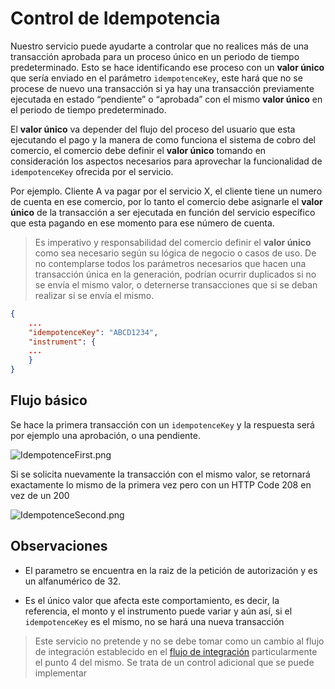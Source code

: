 # Control de Idempotencia

Nuestro servicio puede ayudarte a controlar que no realices más de una transacción aprobada para un proceso único en un periodo de tiempo predeterminado. Esto se hace identificando ese proceso con un **valor único** que sería enviado en el parámetro `idempotenceKey`, este hará que no se procese de nuevo una transacción si ya hay una transacción previamente ejecutada en estado “pendiente” o “aprobada” con el mismo **valor único** en el periodo de tiempo predeterminado.

El **valor único** va depender del flujo del proceso del usuario que esta ejecutando el pago y la manera de como funciona el sistema de cobro del comercio, el comercio debe definir el **valor único** tomando en consideración los aspectos necesarios para aprovechar la funcionalidad de `idempotenceKey` ofrecida por el servicio.

Por ejemplo. Cliente A va pagar por el servicio X, el cliente tiene un numero de cuenta en ese comercio, por lo tanto el comercio debe asignarle el **valor único** de la transacción a ser ejecutada en función del servicio específico que esta pagando en ese momento para ese número de cuenta.

> Es imperativo y responsabilidad del comercio definir el **valor único** como sea necesario según su lógica de negocio o casos de uso. De no contemplarse todos los parámetros necesarios que hacen una transacción única en la generación, podrían ocurrir duplicados si no se envía el mismo valor, o deternerse transacciones que si se deban realizar si se envía el mismo.

```json
{
    ...
    "idempotenceKey": "ABCD1234",
    "instrument": {
    ...
    }
}
```

## Flujo básico

Se hace la primera transacción con un `idempotenceKey` y la respuesta será por ejemplo una aprobación, o una pendiente.

![IdempotenceFirst.png](../assets/images/IdempotenceFirst.png)

Si se solicita nuevamente la transacción con el mismo valor, se retornará exactamente lo mismo de la primera vez pero con un HTTP Code 208 en vez de un 200

![IdempotenceSecond.png](../assets/images/IdempotenceSecond.png)


## Observaciones

* El parametro se encuentra en la raiz de la petición de autorización y es un alfanumérico de 32.

* Es el único valor que afecta este comportamiento, es decir, la referencia, el monto y el instrumento puede variar y aún así, si el `idempotenceKey` es el mismo, no se hará una nueva transacción

> Este servicio no pretende y no se debe tomar como un cambio al flujo de integración establecido en el [flujo de integración](/en/gateway/transaction-flow) particularmente el punto 4 del mismo. Se trata de un control adicional que se puede implementar